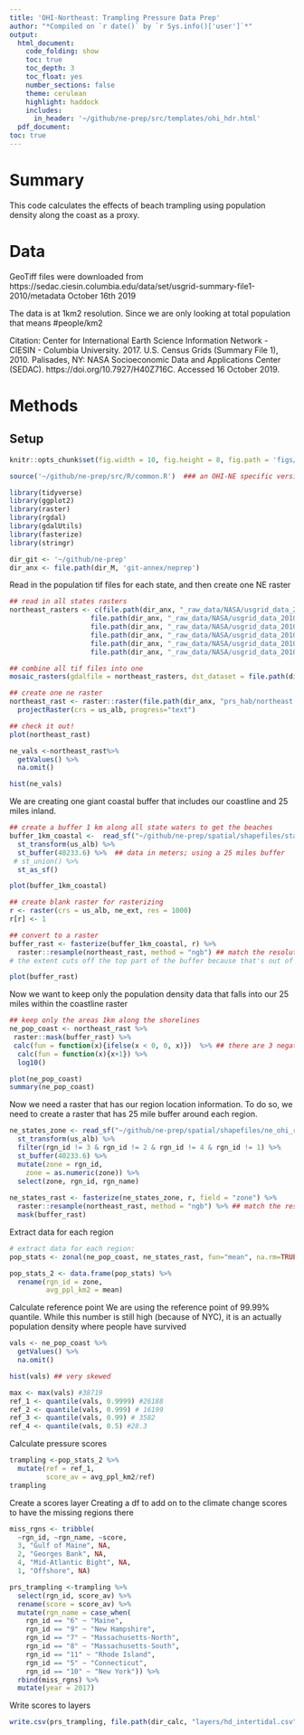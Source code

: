 ```yaml
---
title: 'OHI-Northeast: Trampling Pressure Data Prep'
author: "*Compiled on `r date()` by `r Sys.info()['user']`*"
output: 
  html_document:
    code_folding: show
    toc: true
    toc_depth: 3
    toc_float: yes
    number_sections: false
    theme: cerulean
    highlight: haddock
    includes: 
      in_header: '~/github/ne-prep/src/templates/ohi_hdr.html'
  pdf_document:
toc: true
---
```


# Summary
 
This code calculates the effects of beach trampling using population density along the coast as a proxy.

# Data

GeoTiff files were downloaded from https://sedac.ciesin.columbia.edu/data/set/usgrid-summary-file1-2010/metadata
October 16th 2019

The data is at 1km2 resolution. Since we are only looking at total population that means #people/km2

Citation:
Center for International Earth Science Information Network - CIESIN - Columbia University. 2017. U.S. Census Grids (Summary File 1), 2010. Palisades, NY: NASA Socioeconomic Data and Applications Center (SEDAC). https://doi.org/10.7927/H40Z716C. Accessed 16 October 2019. 

# Methods

## Setup

``` r
knitr::opts_chunk$set(fig.width = 10, fig.height = 8, fig.path = 'figs/', message = FALSE, warning = FALSE)

source('~/github/ne-prep/src/R/common.R')  ### an OHI-NE specific version of common.R

library(tidyverse)
library(ggplot2)
library(raster)
library(rgdal)
library(gdalUtils)
library(fasterize)
library(stringr)

dir_git <- '~/github/ne-prep'
dir_anx <- file.path(dir_M, 'git-annex/neprep')
```


Read in the population tif files for each state, and then create one NE raster
```r
## read in all states rasters
northeast_rasters <- c(file.path(dir_anx, "_raw_data/NASA/usgrid_data_2010/geotiff/nypop10.tif"),
                    file.path(dir_anx, "_raw_data/NASA/usgrid_data_2010/geotiff/mepop10.tif"),
                    file.path(dir_anx, "_raw_data/NASA/usgrid_data_2010/geotiff/nhpop10.tif"),
                    file.path(dir_anx, "_raw_data/NASA/usgrid_data_2010/geotiff/ctpop10.tif"),
                    file.path(dir_anx, "_raw_data/NASA/usgrid_data_2010/geotiff/ripop10.tif"),
                    file.path(dir_anx, "_raw_data/NASA/usgrid_data_2010/geotiff/mapop10.tif"))

## combine all tif files into one 
mosaic_rasters(gdalfile = northeast_rasters, dst_dataset = file.path(dir_anx, "prs_hab/northeast.tif"), of = "GTiff")

## create one ne raster
northeast_rast <- raster::raster(file.path(dir_anx, "prs_hab/northeast.tif")) %>%
  projectRaster(crs = us_alb, progress="text") 

## check it out!
plot(northeast_rast)

ne_vals <-northeast_rast%>% 
  getValues() %>%
  na.omit() 

hist(ne_vals)
```

We are creating one giant coastal buffer that includes our coastline and 25 miles inland. 
```r
## create a buffer 1 km along all state waters to get the beaches
buffer_1km_coastal <-  read_sf("~/github/ne-prep/spatial/shapefiles/state_waters.shp")  %>% 
  st_transform(us_alb) %>% 
  st_buffer(40233.6) %>%  ## data in meters; using a 25 miles buffer
 # st_union() %>% 
  st_as_sf() 

plot(buffer_1km_coastal)

## create blank raster for rasterizing
r <- raster(crs = us_alb, ne_ext, res = 1000)
r[r] <- 1

## convert to a raster
buffer_rast <- fasterize(buffer_1km_coastal, r) %>% 
  raster::resample(northeast_rast, method = "ngb") ## match the resolution and extent
# the extent cuts off the top part of the buffer because that's out of Maine

plot(buffer_rast)
```

Now we want to keep only the population density data that falls into our 25 miles within the coastline raster
```r
## keep only the areas 1km along the shorelines
ne_pop_coast <- northeast_rast %>% 
 raster::mask(buffer_rast) %>% 
 calc(fun = function(x){ifelse(x < 0, 0, x)})  %>% ## there are 3 negative numbers in this data for some reason (-77.9399, -0.2386,	-0.0178) 
  calc(fun = function(x){x+1}) %>% 
  log10() 

plot(ne_pop_coast)
summary(ne_pop_coast) 
```

Now we need a raster that has our region location information. To do so, we need to create a raster that has  25 mile buffer around each region.
```r
ne_states_zone <- read_sf("~/github/ne-prep/spatial/shapefiles/ne_ohi_rgns.shp")  %>% 
  st_transform(us_alb) %>% 
  filter(rgn_id != 3 & rgn_id != 2 & rgn_id != 4 & rgn_id != 1) %>% 
  st_buffer(40233.6) %>% 
  mutate(zone = rgn_id,
    zone = as.numeric(zone)) %>% 
  select(zone, rgn_id, rgn_name)
      
ne_states_rast <- fasterize(ne_states_zone, r, field = "zone") %>% 
  raster::resample(northeast_rast, method = "ngb") %>% ## match the resolution
  mask(buffer_rast)
```

Extract data for each region
```r
# extract data for each region:
pop_stats <- zonal(ne_pop_coast, ne_states_rast, fun="mean", na.rm=TRUE, progress="text")

pop_stats_2 <- data.frame(pop_stats) %>% 
  rename(rgn_id = zone,
         avg_ppl_km2 = mean)
```

Calculate reference point
We are using the reference point of 99.99% quantile. While this number is still high (because of NYC), it is an actually population density where people have survived
```r
vals <- ne_pop_coast %>% 
  getValues() %>%
  na.omit() 

hist(vals) ## very skewed

max <- max(vals) #38719
ref_1 <- quantile(vals, 0.9999) #26188
ref_2 <- quantile(vals, 0.999) # 16199
ref_3 <- quantile(vals, 0.99) # 3582
ref_4 <- quantile(vals, 0.5) #28.3  
```

Calculate pressure scores
```r
trampling <-pop_stats_2 %>% 
  mutate(ref = ref_1,
         score_av = avg_ppl_km2/ref)
trampling
```

Create a scores layer
Creating a df to add on to the climate change scores to have the missing regions there 
```r
miss_rgns <- tribble(
  ~rgn_id, ~rgn_name, ~score,
  3, "Gulf of Maine", NA,
  2, "Georges Bank", NA,
  4, "Mid-Atlantic Bight", NA,
  1, "Offshore", NA) 
```

```r
prs_trampling <-trampling %>% 
  select(rgn_id, score_av) %>% 
  rename(score = score_av) %>% 
  mutate(rgn_name = case_when(
    rgn_id == "6" ~ "Maine", 
    rgn_id == "9" ~ "New Hampshire", 
    rgn_id == "7" ~ "Massachusetts-North",
    rgn_id == "8" ~ "Massachusetts-South",
    rgn_id == "11" ~ "Rhode Island",
    rgn_id == "5" ~ "Connecticut",
    rgn_id == "10" ~ "New York")) %>% 
  rbind(miss_rgns) %>% 
  mutate(year = 2017)
```

Write scores to layers
```r
write.csv(prs_trampling, file.path(dir_calc, "layers/hd_intertidal.csv"))
```
